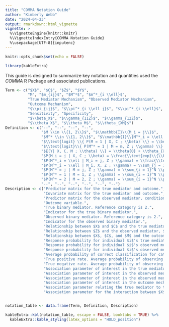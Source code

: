 ---
title: "COMMA Notation Guide"
author: "Kimberly Webb"
date: "2024-04-23"
output: rmarkdown::html_vignette
vignette: >
  %\VignetteEngine{knitr::knitr}
  %\VignetteIndexEntry{COMMA Notation Guide}
  %\usepackage[UTF-8]{inputenc}
---

```{r setup, include=FALSE}
knitr::opts_chunk$set(echo = FALSE)

library(kableExtra)
```

This guide is designed to summarize key notation and quantities used the *COMMA* R Package and associated publications.

```{r}
Term <- c("$X$", "$C$", "$Z$", "$Y$",
          "M", "$m_{ij}$", "$M^*$", "$m^*_{i \\ell}$",
          "True Mediator Mechanism", "Observed Mediator Mechanism",
          "Outcome Mechanism",
          "$\\pi_{ij}$", "$\\pi^*_{i \\ell j}$", "$\\pi^*_{i \\ell}$", "$\\pi^*_{jj}$",
          "Sensitivity", "Specificity",
          "$\\beta_X$", "$\\gamma_{11Z}$", "$\\gamma_{12Z}$",
          "$\\theta_X$", "$\\theta_M$", "$\\theta_{XM}$")
Definition <- c("--", "--", "--", "--",
                "$M \\in \\{1, 2\\}$", "$\\mathbb{I}\\{M_i = j\\}$",
                "$M^* \\in \\{1, 2\\}$", "$\\mathbb{I}\\{M^*_i = \\ell \\}$",
                "$\\text{logit} \\{ P(M = 1 | X, C ; \\beta) \\} = \\beta_{0} + \\beta_{X} X + \\beta_{C} C$",
                "$\\text{logit}\\{ P(M^* = 1 | M = m, Z ; \\gamma) \\} = \\gamma_{1m0} + \\gamma_{1mZ} Z$",
                "$E(Y| X, C, M ; \\theta) \\} = \\theta{0} + \\theta_{X} X + \\theta_{C} C \\theta_{M}M + \\theta_{XM}XM$",
                "$P(M_i = j | X, C ; \\beta) = \\frac{\\text{exp}\\{\\beta_{j0} + \\beta_{jX} X_i + \\beta_{jC} C_i\\}}{1 + \\text{exp}\\{\\beta_{j0} + \\beta_{jX} X_i + \\beta_{jC} C_i\\}}$",
                "$P(M^*_i = \\ell | M_i = j, Z ; \\gamma) = \\frac{\\text{exp}\\{\\gamma_{\\ell j 0} + \\gamma_{ \\ell jZ} Z_i\\}}{1 + \\text{exp}\\{\\gamma_{\\ell j0} + \\gamma_{kjZ} Z_i\\}}$",
                "$P(M^*_i = \\ell | M_i, X, Z ; \\gamma) = \\sum_{j = 1}^2 \\pi^*_{i \\ell j} \\pi_{ij}$",
                "$P(M^* = j | M = j, Z ; \\gamma) = \\sum_{i = 1}^N \\pi^*_{ijj}$",
                "$P(M^* = 1 | M = 1, Z ; \\gamma) = \\sum_{i = 1}^N \\pi^*_{i11}$",
                "$P(M^* = 2 | M = 2, Z ; \\gamma) = \\sum_{i = 1}^N \\pi^*_{i22}$",
                "--", "--", "--", "--", "--", "--")
Description <- c("Predictor matrix for the true mediator and outcome.",
                 "Covariate matrix for the true mediator and outcome.",
                 "Predictor matrix for the observed mediator, conditional on the true mediator",
                 "Outcome variable.",
                 "True binary mediator. Reference category is 2.",
                 "Indicator for the true binary mediator.",
                 "Observed binary mediator. Reference category is 2.",
                 "Indicator for the observed binary mediator.",
                 "Relationship between $X$ and $C$ and the true mediator, $M$.",
                 "Relationship between $Z$ and the observed mediator, $M^*$, given the true mediator $M$.",
                 "Relationship between $X$, $C$, and $M$ and the outcome of interest $Y$.",
                 "Response probability for individual $i$'s true mediator category.",
                 "Response probability for individual $i$'s observed mediator category, conditional on the true mediator.",
                 "Response probability for individual $i$'s observed mediator cateogry.",
                 "Average probability of correct classification for category $j$.",
                 "True positive rate. Average probability of observing mediator $k = 1$, given the true mediator $j = 1$.",
                 "True negative rate. Average probability of observing mediator $k = 2$, given the true mediator $j = 2$.",
                 "Association parameter of interest in the true mediator mechanism.",
                 "Association parameter of interest in the observed mediator mechanism, given $j=1$.",
                 "Association parameter of interest in the observed mediator mechanism, given $j=2$.",
                 "Association parameter of interest in the outcome mechanism.",
                 "Association parameter relating the true mediator to the outcome.",
                 "Association parameter for the interaction between $X$ and $M$ in the outcome mechanism.")


notation_table <- data.frame(Term, Definition, Description)
```

```{r}
kableExtra::kbl(notation_table, escape = FALSE, booktabs = TRUE) %>%
  kableExtra::kable_styling(latex_options = "HOLD_position")
```
